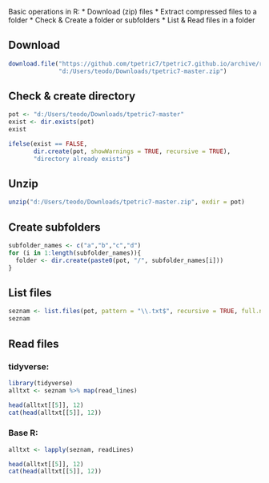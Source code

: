 
Basic operations in R:
* Download (zip) files
* Extract compressed files to a folder
* Check & Create a folder or subfolders
* List & Read files in a folder

## Download

```r
download.file("https://github.com/tpetric7/tpetric7.github.io/archive/refs/heads/main.zip",
              "d:/Users/teodo/Downloads/tpetric7-master.zip")
```

## Check & create directory

```r
pot <- "d:/Users/teodo/Downloads/tpetric7-master"
exist <- dir.exists(pot)
exist

```

```r
ifelse(exist == FALSE, 
       dir.create(pot, showWarnings = TRUE, recursive = TRUE), 
       "directory already exists")
```

## Unzip

```r
unzip("d:/Users/teodo/Downloads/tpetric7-master.zip", exdir = pot)
```


## Create subfolders

```r
subfolder_names <- c("a","b","c","d") 
for (i in 1:length(subfolder_names)){
  folder <- dir.create(paste0(pot, "/", subfolder_names[i]))
}

```

## List files

```r
seznam <- list.files(pot, pattern = "\\.txt$", recursive = TRUE, full.names = TRUE)
seznam

```

## Read files

### tidyverse:

```r
library(tidyverse)
alltxt <- seznam %>% map(read_lines)

head(alltxt[[5]], 12)
cat(head(alltxt[[5]], 12))

```

### Base R:

```r
alltxt <- lapply(seznam, readLines)

head(alltxt[[5]], 12)
cat(head(alltxt[[5]], 12))

```

